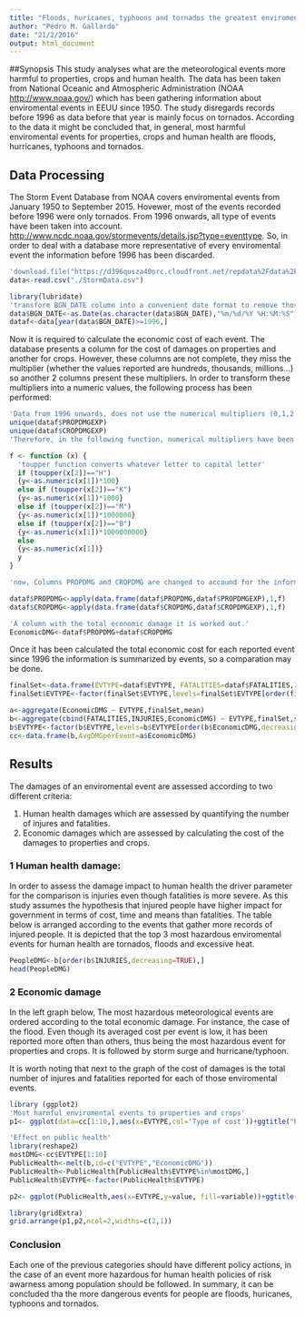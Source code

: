 ```yaml
---
title: "Floods, huricanes, typhoons and tornados the greatest enviromental threats"
author: "Pedro M. Gallardo"
date: "21/2/2016"
output: html_document
---
```


##Synopsis 
This study analyses what are the meteorological events more harmful to properties, crops and human health. The data has been taken from National Oceanic and Atmospheric Administration (NOAA  <http://www.noaa.gov/>) which has been gathering information about enviromental events in EEUU since 1950. The study disregards records before 1996 as data before that year is mainly focus on tornados. According to the data it might be concluded that, in general, most harmful enviromental events for properties, crops and human health are floods, hurricanes, typhoons and tornados.

## Data Processing

The Storm Event Database from NOAA covers enviromental events from January 1950 to September 2015. Hovewer, most of the events recorded before 1996 were only tornados. From 1996 onwards, all type of events have been taken into account. <http://www.ncdc.noaa.gov/stormevents/details.jsp?type=eventtype>. So, in order to deal with a database more representative of every enviromental event the information before 1996 has been discarded.

```r
'download.file("https://d396qusza40orc.cloudfront.net/repdata%2Fdata%2FStormData.csv.bz2","StormData.csv")'
data<-read.csv("./StormData.csv")

library(lubridate)
'transform BGN_DATE column into a convenient date format to remove those events before 1996'
data$BGN_DATE<-as.Date(as.character(data$BGN_DATE),"%m/%d/%Y %H:%M:%S")
dataf<-data[year(data$BGN_DATE)>=1996,]
```

Now it is required to calculate the economic cost of each event. The database presents a column for the cost of damages on properties and another for crops. However, these columns are not complete, they miss the multiplier (whether the values reported are hundreds, thousands, millions...) so another 2 columns present these multipliers. In order to transform these multipliers into a numeric values, the following process has been performed:

```r
'Data from 1996 onwards, does not use the numerical multipliers (0,1,2..) from PROPDMGEXP and PROPDMGEXP as it is shown:'
unique(dataf$PROPDMGEXP)
unique(dataf$CROPDMGEXP)
'Therefore, in the following function, numerical multipliers have been disregarded.'

f <- function (x) {
  'toupper function converts whatever letter to capital letter'
  if (toupper(x[2])=="H")
  {y<-as.numeric(x[1])*100}
  else if (toupper(x[2])=="K")
  {y<-as.numeric(x[1])*1000}
  else if (toupper(x[2])=="M")
  {y<-as.numeric(x[1])*1000000}
  else if (toupper(x[2])=="B")
  {y<-as.numeric(x[1])*1000000000}
  else 
  {y<-as.numeric(x[1])}
  y
}

'now, Columns PROPDMG and CROPDMG are changed to accound for the information of the columns PROPDMGEXP and CROPDMGEXP'

dataf$PROPDMG<-apply(data.frame(dataf$PROPDMG,dataf$PROPDMGEXP),1,f)
dataf$CROPDMG<-apply(data.frame(dataf$CROPDMG,dataf$CROPDMGEXP),1,f)

'A column with the total economic damage it is worked out.'
EconomicDMG<-dataf$PROPDMG+dataf$CROPDMG
```
Once it has been calculated the total economic cost for each reported event since 1996 the information is summarized by events, so a comparation may be done.

```r
finalSet<-data.frame(EVTYPE=dataf$EVTYPE, FATALITIES=dataf$FATALITIES,INJURIES=dataf$INJURIES,PROPDMG=dataf$PROPDMG,CROPDMG=dataf$CROPDMG, EconomicDMG)
finalSet$EVTYPE<-factor(finalSet$EVTYPE,levels=finalSet$EVTYPE[order(finalSet$EconomicDMG,decreasing=TRUE)])

a<-aggregate(EconomicDMG ~ EVTYPE,finalSet,mean)
b<-aggregate(cbind(FATALITIES,INJURIES,EconomicDMG) ~ EVTYPE,finalSet,sum)
b$EVTYPE<-factor(b$EVTYPE,levels=b$EVTYPE[order(b$EconomicDMG,decreasing=TRUE)])
cc<-data.frame(b,AvgDMGperEvent=a$EconomicDMG)
```

## Results
The damages of an enviromental event are assessed according to two different criteria:

1. Human health damages which are assessed by quantifying the number of injures and fatalities.
2. Economic damages which are assessed by calculating the cost of the damages to properties and crops.

### 1 Human health damage:
In order to assess the damage impact to human health the driver parameter for the comparison is injuries even though fatalities is more severe. As this study assumes the hypothesis that injured people have higher impact for government in terms of cost, time and means than fatalities.
The table below is arranged according to the events that gather more records of injured people. It is depicted that the top 3 most hazardous enviromental events for human health are tornados, floods and excessive heat. 
```r
PeopleDMG<-b[order(b$INJURIES,decreasing=TRUE),]
head(PeopleDMG)
```

### 2 Economic damage

In the left graph below, The most hazardous meteorological events are ordered according to the total economic damage. 
For instance, the case of the flood. Even though its averaged cost per event is low, it has been reported more often than others, thus being the most hazardous event for properties and crops. It is followed by storm surge and hurricane/typhoon.

It is worth noting that next to the graph of the cost of damages is the total number of injures and fatalities reported for each of those enviromental events.

```r

library (ggplot2)
'Most harmful enviromental events to properties and crops'
p1<- ggplot(data=cc[1:10,],aes(x=EVTYPE,col='Type of cost'))+ggtitle("Effects on properties")+geom_point(aes(y=EconomicDMG,col="Total"))+geom_point(aes(y=AvgDMGperEvent, col="Averaged"))+theme(axis.title.y=element_blank(),plot.title = element_text(lineheight=.8, face="bold"))+scale_y_log10()+ylab("Cost of damage in $ (Log10)")+coord_flip()

'Effect on public health'
library(reshape2)
mostDMG<-cc$EVTYPE[1:10]
PublicHealth<-melt(b,id=c("EVTYPE","EconomicDMG"))
PublicHealth<-PublicHealth[PublicHealth$EVTYPE%in%mostDMG,]
PublicHealth$EVTYPE<-factor(PublicHealth$EVTYPE)

p2<- ggplot(PublicHealth,aes(x=EVTYPE,y=value, fill=variable))+ggtitle("Effect on public health")+geom_bar(stat="identity",position="dodge")+scale_y_log10()+ylab("People (Log10)")+theme(axis.title.y=element_blank(),plot.title = element_text(lineheight=.8, face="bold"))+ scale_fill_discrete("")+theme(axis.text.y=element_blank(),axis.title.y=element_blank())+coord_flip()

library(gridExtra)
grid.arrange(p1,p2,ncol=2,widths=c(2,1))
```

### Conclusion

Each one of the previous categories should have different policy actions, in the case of an event more hazardous for human health policies of risk awarness among population should be followed.
In summary, it can be concluded tha the more dangerous events for people are floods, huricanes, typhoons and tornados.
